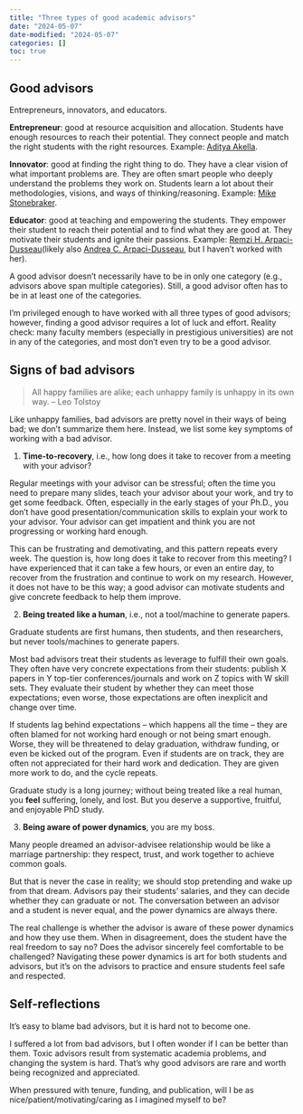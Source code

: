 ```yaml
---
title: "Three types of good academic advisors"
date: "2024-05-07"
date-modified: "2024-05-07"
categories: []
toc: true
---
```



## Good advisors
Entrepreneurs, innovators, and educators.

**Entrepreneur**: good at resource acquisition and allocation. Students have enough resources to reach their potential. They connect people and match the right students with the right resources. Example: [Aditya Akella](https://www.cs.utexas.edu/~akella/).

**Innovator**: good at finding the right thing to do. They have a clear vision of what important problems are. They are often smart people who deeply understand the problems they work on. Students learn a lot about their methodologies, visions, and ways of thinking/reasoning. Example: [Mike Stonebraker](https://en.wikipedia.org/wiki/Michael_Stonebraker).

**Educator**: good at teaching and empowering the students. They empower their student to reach their potential and to find what they are good at. They motivate their students and ignite their passions. Example: [Remzi H. Arpaci-Dusseau](https://pages.cs.wisc.edu/~remzi/)(likely also [Andrea C. Arpaci-Dusseau](https://pages.cs.wisc.edu/~dusseau/), but I haven't worked with her).

A good advisor doesn't necessarily have to be in only one category (e.g., advisors above span multiple categories). Still, a good advisor often has to be in at least one of the categories. 

I'm privileged enough to have worked with all three types of good advisors; however, finding a good advisor requires a lot of luck and effort.
Reality check: many faculty members (especially in prestigious universities) are not in any of the categories, and most don't even try to be a good advisor.

## Signs of bad advisors
> All happy families are alike; each unhappy family is unhappy in its own way. -- Leo Tolstoy

Like unhappy families, bad advisors are pretty novel in their ways of being bad; we don't summarize them here. 
Instead, we list some key symptoms of working with a bad advisor.


1. **Time-to-recovery**, i.e., how long does it take to recover from a meeting with your advisor?

Regular meetings with your advisor can be stressful; often the time you need to prepare many slides, teach your advisor about your work, and try to get some feedback.
Often, especially in the early stages of your Ph.D., you don't have good presentation/communication skills to explain your work to your advisor. 
Your advisor can get impatient and think you are not progressing or working hard enough.

This can be frustrating and demotivating, and this pattern repeats every week.
The question is, how long does it take to recover from this meeting?
I have experienced that it can take a few hours, or even an entire day, to recover from the frustration and continue to work on my research.
However, it does not have to be this way; a good advisor can motivate students and give concrete feedback to help them improve.

2. **Being treated like a human**, i.e., not a tool/machine to generate papers.

Graduate students are first humans, then students, and then researchers, but never tools/machines to generate papers.

Most bad advisors treat their students as leverage to fulfill their own goals.
They often have very concrete expectations from their students: publish X papers in Y top-tier conferences/journals and work on Z topics with W skill sets.
They evaluate their student by whether they can meet those expectations; even worse, those expectations are often inexplicit and change over time.

If students lag behind expectations -- which happens all the time -- they are often blamed for not working hard enough or not being smart enough.
Worse, they will be threatened to delay graduation, withdraw funding, or even be kicked out of the program.
Even if students are on track, they are often not appreciated for their hard work and dedication.
They are given more work to do, and the cycle repeats.

Graduate study is a long journey; without being treated like a real human, you **feel** suffering, lonely, and lost.
But you deserve a supportive, fruitful, and enjoyable PhD study.

3. **Being aware of power dynamics**, you are my boss.

Many people dreamed an advisor-advisee relationship would be like a marriage partnership: they respect, trust, and work together to achieve common goals.

But that is never the case in reality; we should stop pretending and wake up from that dream.
Advisors pay their students' salaries, and they can decide whether they can graduate or not.
The conversation between an advisor and a student is never equal, and the power dynamics are always there.

The real challenge is whether the advisor is aware of these power dynamics and how they use them.
When in disagreement, does the student have the real freedom to say no? Does the advisor sincerely feel comfortable to be challenged?
Navigating these power dynamics is art for both students and advisors, but it's on the advisors to practice and ensure students feel safe and respected.

## Self-reflections
It's easy to blame bad advisors, but it is hard not to become one.

I suffered a lot from bad advisors, but I often wonder if I can be better than them.
Toxic advisors result from systematic academia problems, and changing the system is hard.
That's why good advisors are rare and worth being recognized and appreciated.

When pressured with tenure, funding, and publication, will I be as nice/patient/motivating/caring as I imagined myself to be?





